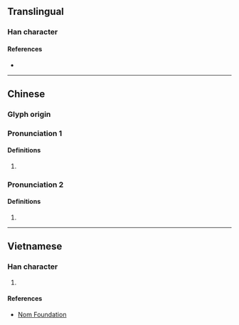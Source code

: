 {{character info/new}}
==Translingual==

===Han character===
{{Han char|rn=64|rad=手|as=07|sn=11|four=39502|canj=EHQ|ids=⿱沙手}}

====References====
* {{Han ref|kx=0431.310|dkj=12096|dj=0781.030|hdz=31877.100|uh=6332|ud=25394|bh=D566|bd=54630}}

----

==Chinese==
{{zh-forms}}

===Glyph origin===
{{Han etym}}

===Pronunciation 1===
{{zh-pron
|m=suō,sa
|c=so1,saa1
|mc=y
|oc=y
}}

====Definitions====
{{zh-hanzi}}

# {{zh-used in|摩挲|tr=-}}

===Pronunciation 2===
{{zh-pron
|m=sha
}}

====Definitions====
{{zh-hanzi}}

# {{zh-used in|挓挲}}

----

==Vietnamese==

===Han character===
{{vi-hantu|sa|rs=手07}}

# {{defn|lang=vi|sort=手07}}

====References====
* [http://nomfoundation.org/common/nom_details.php?codepoint=6332 Nom Foundation]